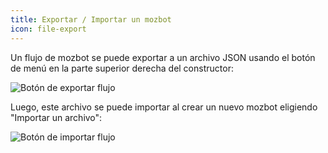 ```yaml
---
title: Exportar / Importar un mozbot
icon: file-export
---
```


Un flujo de mozbot se puede exportar a un archivo JSON usando el botón de menú en la parte superior derecha del constructor:

<Frame style={{ maxWidth: '400px' }}>
  <img src="/images/export_flow.png" alt="Botón de exportar flujo" />
</Frame>

Luego, este archivo se puede importar al crear un nuevo mozbot eligiendo "Importar un archivo":

<Frame>
  <img src="/images/import_flow.png" alt="Botón de importar flujo" />
</Frame>
